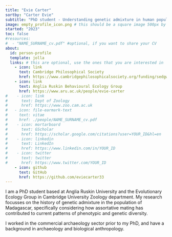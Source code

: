 ```yaml
---
title: "Evie Carter"
sortby: "Carter Evie"
subtitle: "PhD student - Understanding genetic admixture in human populations"
image: empty_profile_icon.png # this should be a square image 500px by 500px (or possibly 250px by 250px???)
started: "2023"
toc: false
#resources: 
#  - "NAME_SURNAME_cv.pdf" #optional, if you want to share your CV
about:
  id: person-profile
  template: jolla
  links: # this are optional, use the ones that you are interested in
    - icon: link
      text: Cambridge Philosophical Society
      href: https://www.cambridgephilosophicalsociety.org/funding/sedgwick-studentship-profile/evie-carter
    - icon: link
      text: Anglia Ruskin Behavioural Ecology Group
      href: https://www.aru.ac.uk/people/evie-carter
#    - icon: link
#      text: Dept of Zoology
#      href: https://www.zoo.cam.ac.uk
#   - icon: file-earmark-text
#     text: vitae
#     href: ./people/NAME_SURNAME_cv.pdf
#    - icon: mortarboard
#      text: GScholar
#      href: https://scholar.google.com/citations?user=YOUR_ID&hl=en
#    - icon: linkedin
#      text: LinkedIn
#      href: https://www.linkedin.com/in/YOUR_ID
#    - icon: twitter
#      text: twitter
#      href: https://www.twitter.com/YOUR_ID
    - icon: github
      text: GitHub
      href: https://github.com/eviecarter33
---
```


:::{#person-profile}
:::


I am a PhD student based at Anglia Ruskin University and the Evolutionary Ecology Group in Cambridge University Zoology department. My research focusses on the history of genetic admixture in the population of Madagascar, specifically considering how assortative mating has contributed to current patterns of phenotypic and genetic diversity. 

I worked in the commercial archaeology sector prior to my PhD, and have a background in archaeology and biological anthropology. 
